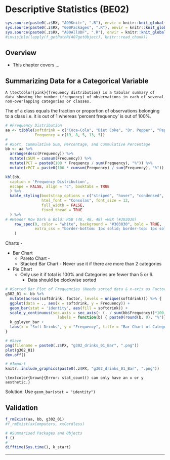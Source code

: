 # Descriptive Statistics (BE02) {#BE02}

```r
sys.source(paste0(.z$RX, "A99Knitr", ".R"), envir = knitr::knit_global())
sys.source(paste0(.z$RX, "000Packages", ".R"), envir = knitr::knit_global())
sys.source(paste0(.z$RX, "A00AllUDF", ".R"), envir = knitr::knit_global())
#invisible(lapply(f_getPathR(A07getObject), knitr::read_chunk))
```

<!-- Bx Load, Cx Assign, Dx Kable, Ix Jx Kx ... Datasets, xxxG image -->

## Overview

- This chapter covers ...

## Summarizing Data for a Categorical Variable

```definition
A \textcolor{pink}{frequency distribution} is a tabular summary of data showing the number (frequency) of observations in each of several non-overlapping categories or classes.
```

The \textcolor{pink}{relative frequency} of a class equals the fraction or proportion of observations belonging to a class i.e. it is out of 1 whereas 'percent frequency' is out of 100%.

```r
# #Frequency Distribution
aa <- tibble(softdrink = c("Coca-Cola", "Diet Coke", "Dr. Pepper", "Pepsi", "Sprite"), 
             Frequency = c(19, 8, 5, 13, 5))
#
# #Sort, Cummulative Sum, Percentage, and Cummulative Percentage
bb <- aa %>% 
  arrange(desc(Frequency)) %>% 
  mutate(cSUM = cumsum(Frequency)) %>%
  mutate(PCT = paste0(100 * Frequency / sum(Frequency), "%")) %>% 
  mutate(cPCT = paste0(100 * cumsum(Frequency) / sum(Frequency), "%"))
```

```r
kbl(bb,
  caption = 'Frequency Distribution',
  escape = FALSE, align = "c", booktabs = TRUE
  ) %>%
  kable_styling(bootstrap_options = c("striped", "hover", "condensed", "responsive"),
                html_font = "Consolas",	font_size = 12,
                full_width = FALSE,
                fixed_thead = TRUE
  ) %>%
# #Header Row Dark & Bold: RGB (48, 48, 48) =HEX (#303030)
	row_spec(0, color = "white", background = "#303030", bold = TRUE,
	         extra_css = "border-bottom: 1px solid; border-top: 1px solid"
	)
```

Charts - 

- Bar Chart
  - Pareto Chart - 
  - Stacked Bar Chart - Never use it if there are more than 2 categories
- Pie Chart
  - Only use it if total is 100% and Categories are fewer than 5 or 6.
    - Data should be clockwise sorted

```r
# #Sorted Bar Plot of Frequencies (Needs sorted data & x-axis as Factor)
g302_01 <- bb %>% 
  mutate(across(softdrink, factor, levels = unique(softdrink))) %>% {
  ggplot(data = ., aes(x = softdrink, y = Frequency)) +
  geom_bar(stat = 'identity', aes(fill = softdrink)) + 
  scale_y_continuous(sec.axis = sec_axis(~ (. / sum(bb$Frequency))*100, name = "Percentages", 
                       labels = function(b) { paste0(round(b, 0), "%")})) +
  k_gglayer_bar +	
  labs(x = "Soft Drinks", y = "Frequency", title = "Bar Chart of Categorical Data")
}
```

```r
# #Save
png(filename = paste0(.z$PX, "g302_drinks_01_Bar", ".png"))
plot(g302_01)
dev.off()
```

```r
# #Import
knitr::include_graphics(paste0(.z$PX, "g302_drinks_01_Bar", ".png"))
```

```conjecture
\textcolor{brown}{Error: stat_count() can only have an x or y aesthetic.}
```

Solution: Use `geom_bar(stat = "identity")`

## Validation {.unnumbered}

```r
f_rmExist(aa, bb, g302_01)
#f_rmExist(xxComputers, xxCordless)
```

```r
# #Summarised Packages and Objects
f_()
#
difftime(Sys.time(), k_start)
```

****
